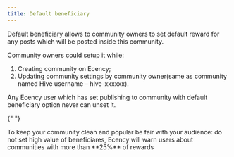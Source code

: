 ```yaml
---
title: Default beneficiary
---
```



Default beneficiary allows to community owners to set default reward for any posts which will be posted inside this community.

Community owners could setup it while:

1. Creating community on Ecency;
2. Updating community settings by community owner(same as community named Hive username – hive-xxxxxx).

Any Ecency user which has set publishing to community with default beneficiary option never can unset it.

{" "}

<Aside type="tip">
  To keep your community clean and popular be fair with your audience: do not
  set high value of beneficiares, Ecency will warn users about communities with
  more than **25%** of rewards
</Aside>
